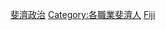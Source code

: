 {{Commonscat|Politicians of Fiji}}

[[Category:斐濟政治|]]
[[Category:各職業斐濟人|Category:各職業斐濟人]]
[[Category:大洋洲各國政治人物|Fiji]]